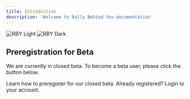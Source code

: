 ```yaml
---
title: Introduction
description: 'Welcome to Rally Behind You documentation'
---
```


<img
  className="block dark:hidden"
  src="/images/rally-behind-you-logo.svg"
  alt="RBY Light"
/>
<img
  className="hidden dark:block"
  src="/images/rally-behind-you-logo.svg"
  alt="RBY Dark"
/>

## Preregistration for Beta

We are currently in closed beta.  To become a beta user, please click the button below.

<CardGroup cols={2}>
  <Card
    title="Preregister"
    icon="screwdriver-wrench"
    href="https://docs.rallybehindyou.com/quickstart"
  >
    Learn how to preregister for our closed beta.
  </Card>
  <Card
    title="Login"
    icon="stars"
    href="https://app.rallybehindyou.com"
  >
    Already registered?  Login to your account.
  </Card>
</CardGroup>
